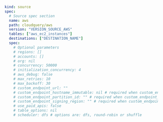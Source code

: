 ```yaml copy
kind: source
spec:
  # Source spec section
  name: aws
  path: cloudquery/aws
  version: "VERSION_SOURCE_AWS"
  tables: ["aws_ec2_instances"]
  destinations: ["DESTINATION_NAME"]
  spec:
    # Optional parameters
    # regions: []
    # accounts: []
    # org: nil
    # concurrency: 50000
    # initialization_concurrency: 4
    # aws_debug: false
    # max_retries: 10
    # max_backoff: 30
    # custom_endpoint_url: ""
    # custom_endpoint_hostname_immutable: nil # required when custom_endpoint_url is set
    # custom_endpoint_partition_id: "" # required when custom_endpoint_url is set
    # custom_endpoint_signing_region: "" # required when custom_endpoint_url is set
    # use_paid_apis: false
    # table_options: nil
    # scheduler: dfs # options are: dfs, round-robin or shuffle
```
